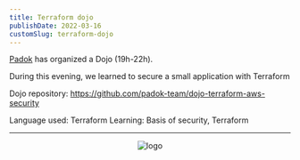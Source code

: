 ```yaml
---
title: Terraform dojo
publishDate: 2022-03-16
customSlug: terraform-dojo
---
```


[Padok](https://www.padok.fr/) has organized a Dojo (19h-22h).

During this evening, we learned to secure a small application with Terraform

Dojo repository: https://github.com/padok-team/dojo-terraform-aws-security

Language used: Terraform
Learning: Basis of security, Terraform

---



<div style="text-align: center">
    <Image src={logo} alt="logo" height={100}/>
</div>

